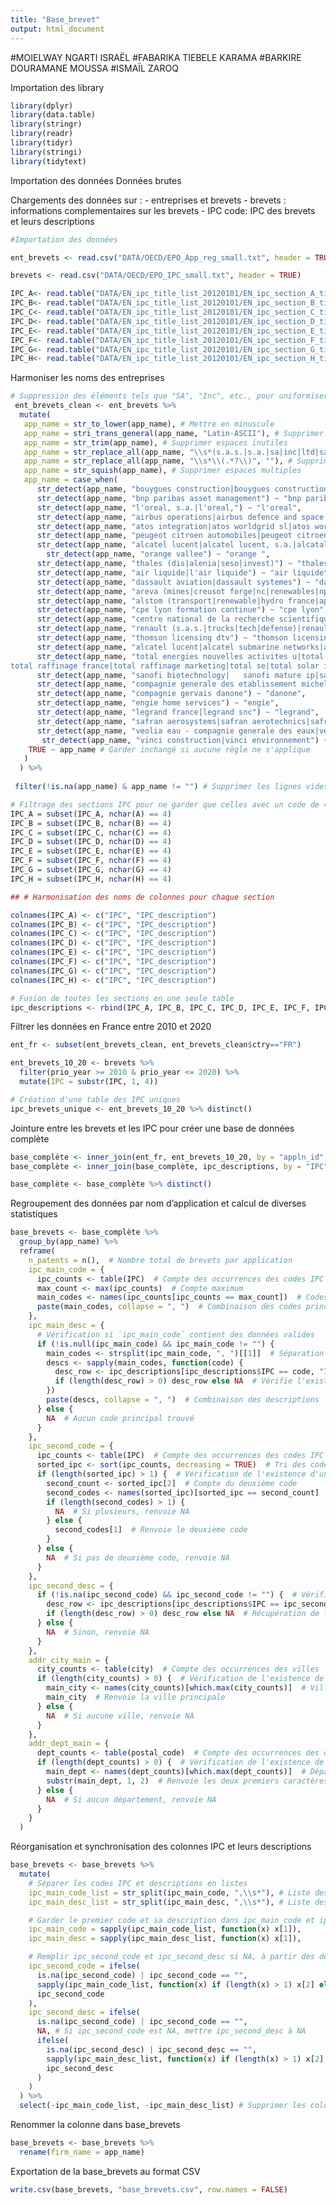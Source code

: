 ```yaml
---
title: "Base_brevet"
output: html_document
---
```

#MOIELWAY NGARTI ISRAËL
#FABARIKA TIEBELE KARAMA
#BARKIRE DOURAMANE MOUSSA
#ISMAÏL ZAROQ

Importation des library
```r
library(dplyr)
library(data.table)
library(stringr)
library(readr)
library(tidyr)
library(stringi)
library(tidytext)
```

Importation des données
Données brutes

Chargements des données sur :
- entreprises et brevets
- brevets : informations complementaires sur les brevets
- IPC code: IPC des brevets et leurs descriptions

```r
#Importation des données

ent_brevets <- read.csv("DATA/OECD/EPO_App_reg_small.txt", header = TRUE)

brevets <- read.csv("DATA/OECD/EPO_IPC_small.txt", header = TRUE)

IPC_A<- read.table("DATA/EN_ipc_title_list_20120101/EN_ipc_section_A_title_list_20120101.txt", header = TRUE, sep = "\t", fill = TRUE)
IPC_B<- read.table("DATA/EN_ipc_title_list_20120101/EN_ipc_section_B_title_list_20120101.txt", header = TRUE, sep = "\t", fill = TRUE)
IPC_C<- read.table("DATA/EN_ipc_title_list_20120101/EN_ipc_section_C_title_list_20120101.txt", header = TRUE, sep = "\t", fill = TRUE)
IPC_D<- read.table("DATA/EN_ipc_title_list_20120101/EN_ipc_section_D_title_list_20120101.txt", header = TRUE, sep = "\t", fill = TRUE)
IPC_E<- read.table("DATA/EN_ipc_title_list_20120101/EN_ipc_section_E_title_list_20120101.txt", header = TRUE, sep = "\t", fill = TRUE)
IPC_F<- read.table("DATA/EN_ipc_title_list_20120101/EN_ipc_section_F_title_list_20120101.txt", header = TRUE, sep = "\t", fill = TRUE)
IPC_G<- read.table("DATA/EN_ipc_title_list_20120101/EN_ipc_section_G_title_list_20120101.txt", header = TRUE, sep = "\t", fill = TRUE)
IPC_H<- read.table("DATA/EN_ipc_title_list_20120101/EN_ipc_section_H_title_list_20120101.txt", header = TRUE, sep = "\t", fill = TRUE)


```
Harmoniser les noms des entreprises
```r
# Suppression des éléments tels que "SA", "Inc", etc., pour uniformiser
 ent_brevets_clean <- ent_brevets %>%
  mutate(
   app_name = str_to_lower(app_name), # Mettre en minuscule
   app_name = stri_trans_general(app_name, "Latin-ASCII"), # Supprimer accents
   app_name = str_trim(app_name), # Supprimer espaces inutiles
   app_name = str_replace_all(app_name, "\\s*(s.a.s.|s.a.|sa|inc|ltd|sarl|sas|gmbh|plc|corp)\\s*$", ""), # Supprimer suffixes
   app_name = str_replace_all(app_name, "\\s*\\(.*?\\)", ""), # Supprimer tout ce qui est entre parenthèses
   app_name = str_squish(app_name), # Supprimer espaces multiples
   app_name = case_when(
      str_detect(app_name, "bouygues construction|bouygues construction materiel|bouygues telecom|bouygues immobilier|bouygues travaux publics|bouygues batiment|bouygues energies & services|bouygues energies et services|bouygues offshores|bouygues s.a.") ~ "bouygues",
      str_detect(app_name, "bnp paribas asset management") ~ "bnp paribas",
      str_detect(app_name, "l'oreal, s.a.|l'oreal,") ~ "l'oreal",
      str_detect(app_name, "airbus operations|airbus defence and space|airbus france|airbus espana, s.I.|airbus (s.a.s.)|airbus operations (sas)|airbus france(societe par actions simplifiees)|airbus societe par actions simplifiees|airbus cybersecurity|airbus helicopters|airbus operations|aerospatiale matra airbus|airbus france|airbus(sas)|airbus ds|airbus ds slc|airbus group|airbus interiors services|airbus oneweb satellites|airbus safran launchers|airbus ds electronics and border security") ~ "airbus",
      str_detect(app_name, "atos integration|atos worldgrid sl|atos worldgrid|atos global delevery center polska sp.z o.o.sp.k.|atos se|atos services|atos environnement") ~ "atos",
      str_detect(app_name, "peugeot citroen automobiles|peugeot citroen automobiles|peugeot citroen automobiles société anonyme|automobiles peugeot|acier et outillage peugeot societe dites:|peugeot motocycles|peugeot saveurs|peugeot saveurs snc") ~ "peugeot",
      str_detect(app_name, "alcatel lucent|alcatel lucent, s.a.|alcatal mobile communication france|alcatal alsthom compagnie general d'electricite|alcatel submarine networks|alcatel- lucent shanghai bell co.,|alcatel-lucent") ~ "alcatel",
        str_detect(app_name, "orange vallee") ~ "orange ",
      str_detect(app_name, "thales (dis|alenia|seso|invest)") ~ "thales",
      str_detect(app_name, "air liquide|l'air liquide") ~ "air liquide",
      str_detect(app_name, "dassault aviation|dassault systemes") ~ "dassault aviation",
      str_detect(app_name, "areva (mines|creusot forge|nc|renewables|np)") ~ "areva",
      str_detect(app_name, "alstom (transport|renewable|hydro france|aptis)") ~ "alstom",
      str_detect(app_name, "cpe lyon formation continue") ~ "cpe lyon",
      str_detect(app_name, "centre national de la recherche scientifique|cnrs") ~ "cnrs",
      str_detect(app_name, "renault (s.a.s.|trucks|tech|defense)|renault s.a.s") ~ "renault",
      str_detect(app_name, "thomson licensing dtv") ~ "thomson licensing",
      str_detect(app_name, "alcatel lucent|alcatel submarine networks|alcatel-lucent") ~ "alcatel",
      str_detect(app_name, "total energies nouvelles activites u|total marketing services|total petrochemicals france|total raffinage & marketing|total raffinage chimie|	
total raffinage france|total raffinage marketing|total se|total solar international|total raffinage france") ~ "total",
      str_detect(app_name, "sanofi biotechnology|	sanofi mature ip|sanofi pasteur|sanofi-aventis") ~ "sanofi",
      str_detect(app_name, "compagnie generale des etablissement michelin-michelin & cie|compagnie generale des etablissements michelin|michelin travel partner") ~ "michelin",
      str_detect(app_name, "compagnie gervais danone") ~ "danone",
      str_detect(app_name, "engie home services") ~ "engie",
      str_detect(app_name, "legrand france|legrand snc") ~ "legrand",
      str_detect(app_name, "safran aerosystems|safran aerotechnics|safran aircraft engines|safran ceramics|safran data systems|safran electrical & power|safran electronics & defense|safran electronics & defense cockpit solutions|safran filtration systems|	safran helicopter engines|safran identity & security|safran landing system|safran landing systems|safran nacelles|safran nacelles|safran seats|	safran transmission systems|safran ventilation systems|safran helicopter engines|safran power units|safran transmission systems|airbus safran launchers") ~ "safran",
      str_detect(app_name, "veolia eau - compagnie generale des eaux|veolia environnement-ve|veolia proprete|veolia water solutions & technologies support| veolia water solutions & technologies support,") ~ "veolia",
       str_detect(app_name, "vinci construction|vinci environnement") ~ "vinci",
    TRUE ~ app_name # Garder inchangé si aucune règle ne s'applique
   ) 
  ) %>%
  
 filter(!is.na(app_name) & app_name != "") # Supprimer les lignes vides ou NA

```

```r
# Filtrage des sections IPC pour ne garder que celles avec un code de 4 caractères
IPC_A = subset(IPC_A, nchar(A) == 4)
IPC_B = subset(IPC_B, nchar(B) == 4)
IPC_C = subset(IPC_C, nchar(C) == 4)
IPC_D = subset(IPC_D, nchar(D) == 4)
IPC_E = subset(IPC_E, nchar(E) == 4)
IPC_F = subset(IPC_F, nchar(F) == 4)
IPC_G = subset(IPC_G, nchar(G) == 4)
IPC_H = subset(IPC_H, nchar(H) == 4)
```


```r
## # Harmonisation des noms de colonnes pour chaque section

colnames(IPC_A) <- c("IPC", "IPC_description")
colnames(IPC_B) <- c("IPC", "IPC_description")
colnames(IPC_C) <- c("IPC", "IPC_description")
colnames(IPC_D) <- c("IPC", "IPC_description")
colnames(IPC_E) <- c("IPC", "IPC_description")
colnames(IPC_F) <- c("IPC", "IPC_description")
colnames(IPC_G) <- c("IPC", "IPC_description")
colnames(IPC_H) <- c("IPC", "IPC_description")

# Fusion de toutes les sections en une seule table
ipc_descriptions <- rbind(IPC_A, IPC_B, IPC_C, IPC_D, IPC_E, IPC_F, IPC_G, IPC_H)
```

Filtrer les données en France entre 2010 et 2020

```r
ent_fr <- subset(ent_brevets_clean, ent_brevets_clean$ctry=="FR")

ent_brevets_10_20 <- brevets %>%
  filter(prio_year >= 2010 & prio_year <= 2020) %>%
  mutate(IPC = substr(IPC, 1, 4))

```


```r
# Création d'une table des IPC uniques
ipc_brevets_unique <- ent_brevets_10_20 %>% distinct()
```

Jointure entre les brevets et les IPC pour créer une base de données complète
```r
base_complète <- inner_join(ent_fr, ent_brevets_10_20, by = "appln_id",relationship = "many-to-many")
base_complète <- inner_join(base_complète, ipc_descriptions, by = "IPC")
```

```r
base_complète <- base_complète %>% distinct()
```
 Regroupement des données par nom d'application et calcul de diverses statistiques
```r

base_brevets <- base_complète %>%
  group_by(app_name) %>%
  reframe(
    n_patents = n(),  # Nombre total de brevets par application
    ipc_main_code = {
      ipc_counts <- table(IPC)  # Compte des occurrences des codes IPC
      max_count <- max(ipc_counts)  # Compte maximum
      main_codes <- names(ipc_counts[ipc_counts == max_count])  # Codes principaux
      paste(main_codes, collapse = ", ")  # Combinaison des codes principaux
    },
    ipc_main_desc = {
      # Vérification si `ipc_main_code` contient des données valides
      if (!is.null(ipc_main_code) && ipc_main_code != "") {
        main_codes <- strsplit(ipc_main_code, ", ")[[1]]  # Séparation des codes
        descs <- sapply(main_codes, function(code) {
          desc_row <- ipc_descriptions[ipc_descriptions$IPC == code, "IPC_description"]
          if (length(desc_row) > 0) desc_row else NA  # Vérifie l'existence de la description
        })
        paste(descs, collapse = ", ")  # Combinaison des descriptions
      } else {
        NA  # Aucun code principal trouvé
      }
    },
    ipc_second_code = {
      ipc_counts <- table(IPC)  # Compte des occurrences des codes IPC
      sorted_ipc <- sort(ipc_counts, decreasing = TRUE)  # Tri des codes par fréquence
      if (length(sorted_ipc) > 1) {  # Vérification de l'existence d'un second code
        second_count <- sorted_ipc[2]  # Compte du deuxième code
        second_codes <- names(sorted_ipc)[sorted_ipc == second_count]  # Codes du deuxième rang
        if (length(second_codes) > 1) {
          NA  # Si plusieurs, renvoie NA
        } else {
          second_codes[1]  # Renvoie le deuxième code
        }
      } else {
        NA  # Si pas de deuxième code, renvoie NA
      }
    },
    ipc_second_desc = {
      if (!is.na(ipc_second_code) && ipc_second_code != "") {  # Vérifie si un deuxième code existe
        desc_row <- ipc_descriptions[ipc_descriptions$IPC == ipc_second_code, "IPC_description"]
        if (length(desc_row) > 0) desc_row else NA  # Récupération de la description
      } else {
        NA  # Sinon, renvoie NA
      }
    },
    addr_city_main = {
      city_counts <- table(city)  # Compte des occurrences des villes
      if (length(city_counts) > 0) {  # Vérification de l'existence de villes
        main_city <- names(city_counts)[which.max(city_counts)]  # Ville la plus fréquente
        main_city  # Renvoie la ville principale
      } else {
        NA  # Si aucune ville, renvoie NA
      }
    },
    addr_dept_main = {
      dept_counts <- table(postal_code)  # Compte des occurrences des départements
      if (length(dept_counts) > 0) {  # Vérification de l'existence de départements
        main_dept <- names(dept_counts)[which.max(dept_counts)]  # Département le plus fréquent
        substr(main_dept, 1, 2)  # Renvoie les deux premiers caractères du code postal
      } else {
        NA  # Si aucun département, renvoie NA
      }
    }
  )
```
 Réorganisation et synchronisation des colonnes IPC et leurs descriptions

```r
base_brevets <- base_brevets %>%
  mutate(
    # Séparer les codes IPC et descriptions en listes
    ipc_main_code_list = str_split(ipc_main_code, ",\\s*"), # Liste des codes
    ipc_main_desc_list = str_split(ipc_main_desc, ",\\s*"), # Liste des descriptions

    # Garder le premier code et sa description dans ipc_main_code et ipc_main_desc
    ipc_main_code = sapply(ipc_main_code_list, function(x) x[1]),
    ipc_main_desc = sapply(ipc_main_desc_list, function(x) x[1]),

    # Remplir ipc_second_code et ipc_second_desc si NA, à partir des deuxièmes éléments
    ipc_second_code = ifelse(
      is.na(ipc_second_code) | ipc_second_code == "",
      sapply(ipc_main_code_list, function(x) if (length(x) > 1) x[2] else NA),
      ipc_second_code
    ),
    ipc_second_desc = ifelse(
      is.na(ipc_second_code) | ipc_second_code == "",
      NA, # Si ipc_second_code est NA, mettre ipc_second_desc à NA
      ifelse(
        is.na(ipc_second_desc) | ipc_second_desc == "",
        sapply(ipc_main_desc_list, function(x) if (length(x) > 1) x[2] else NA),
        ipc_second_desc
      )
    )
  ) %>%
  select(-ipc_main_code_list, -ipc_main_desc_list) # Supprimer les colonnes temporaires

```
 Renommer la colonne dans base_brevets
```r
base_brevets <- base_brevets %>%
  rename(firm_name = app_name)
```

Exportation de la base_brevets au format CSV
```r
write.csv(base_brevets, "base_brevets.csv", row.names = FALSE)
```



